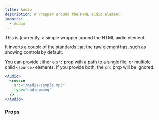 ```yaml
---
title: Audio
description: A wrapper around the HTML audio element
imports:
  - Audio
---
```



This is (currently) a simple wrapper around the HTML audio element.

It inverts a couple of the standards that the raw element has, such as
showing controls by default.

You can provide either a `src` prop with a path to a single file, or multiple 
child `<source>` elements. If you provide both, the `src` prop will be ignored.

```jsx
<Audio>
  <source
    src="/media/sample.mp3"
    type="audio/mpeg"
  />
</Audio>
```

### Props

<PropsTable component={Audio} />